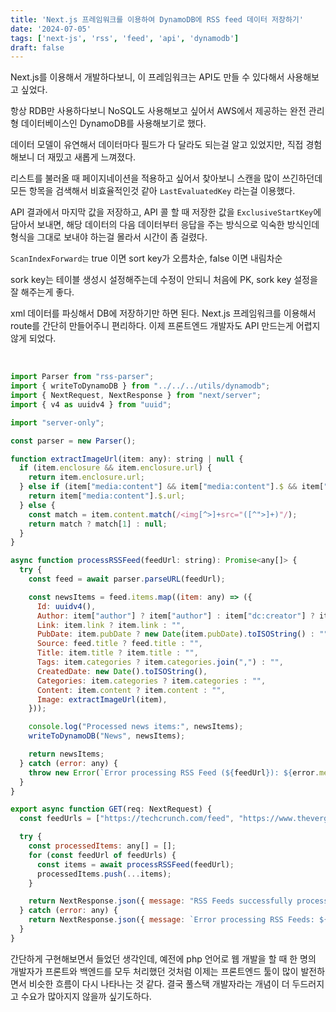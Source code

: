```yaml
---
title: 'Next.js 프레임워크를 이용하여 DynamoDB에 RSS feed 데이터 저장하기'
date: '2024-07-05'
tags: ['next-js', 'rss', 'feed', 'api', 'dynamodb']
draft: false
---
```


Next.js를 이용해서 개발하다보니, 이 프레임워크는 API도 만들 수 있다해서 사용해보고 싶었다.

항상 RDB만 사용하다보니 NoSQL도 사용해보고 싶어서 AWS에서 제공하는 완전 관리형 데이터베이스인 DynamoDB를 사용해보기로 했다.

데이터 모델이 유연해서 데이터마다 필드가 다 달라도 되는걸 알고 있었지만, 직접 경험해보니 더 재밌고 새롭게 느껴졌다.

리스트를 불러올 때 페이지네이션을 적용하고 싶어서 찾아보니 스캔을 많이 쓰긴하던데 모든 항목을 검색해서 비효율적인것 같아 `LastEvaluatedKey` 라는걸 이용했다.

API 결과에서 마지막 값을 저장하고, API 콜 할 때 저장한 값을 `ExclusiveStartKey`에 담아서 보내면, 해당 데이터의 다음 데이터부터 응답을 주는 방식으로 익숙한 방식인데 형식을 그대로 보내야 하는걸 몰라서 시간이 좀 걸렸다.

`ScanIndexForward는` true 이면 sort key가 오름차순, false 이면 내림차순

sork key는 테이블 생성시 설정해주는데 수정이 안되니 처음에 PK, sork key 설정을 잘 해주는게 좋다.

xml 데이터를 파싱해서 DB에 저장하기만 하면 된다. Next.js 프레임워크를 이용해서 route를 간단히 만들어주니 편리하다. 이제 프론트엔드 개발자도 API 만드는게 어렵지 않게 되었다.

<br />

```javascript
import Parser from "rss-parser";
import { writeToDynamoDB } from "../../../utils/dynamodb";
import { NextRequest, NextResponse } from "next/server";
import { v4 as uuidv4 } from "uuid";

import "server-only";

const parser = new Parser();

function extractImageUrl(item: any): string | null {
  if (item.enclosure && item.enclosure.url) {
    return item.enclosure.url;
  } else if (item["media:content"] && item["media:content"].$ && item["media:content"].$.url) {
    return item["media:content"].$.url;
  } else {
    const match = item.content.match(/<img[^>]+src="([^">]+)"/);
    return match ? match[1] : null;
  }
}

async function processRSSFeed(feedUrl: string): Promise<any[]> {
  try {
    const feed = await parser.parseURL(feedUrl);

    const newsItems = feed.items.map((item: any) => ({
      Id: uuidv4(),
      Author: item["author"] ? item["author"] : item["dc:creator"] ? item["dc:creator"] : "",
      Link: item.link ? item.link : "",
      PubDate: item.pubDate ? new Date(item.pubDate).toISOString() : "",
      Source: feed.title ? feed.title : "",
      Title: item.title ? item.title : "",
      Tags: item.categories ? item.categories.join(",") : "",
      CreatedDate: new Date().toISOString(),
      Categories: item.categories ? item.categories : "",
      Content: item.content ? item.content : "",
      Image: extractImageUrl(item),
    }));

    console.log("Processed news items:", newsItems);
    writeToDynamoDB("News", newsItems);

    return newsItems;
  } catch (error: any) {
    throw new Error(`Error processing RSS Feed (${feedUrl}): ${error.message}`);
  }
}

export async function GET(req: NextRequest) {
  const feedUrls = ["https://techcrunch.com/feed", "https://www.theverge.com/rss/index.xml"];

  try {
    const processedItems: any[] = [];
    for (const feedUrl of feedUrls) {
      const items = await processRSSFeed(feedUrl);
      processedItems.push(...items);
    }

    return NextResponse.json({ message: "RSS Feeds successfully processed", data: processedItems });
  } catch (error: any) {
    return NextResponse.json({ message: `Error processing RSS Feeds: ${error.message}` });
  }
}

```

간단하게 구현해보면서 들었던 생각인데, 예전에 php 언어로 웹 개발을 할 때 한 명의 개발자가 프론트와 백엔드를 모두 처리했던 것처럼 이제는 프론트엔드 툴이 많이 발전하면서 비슷한 흐름이 다시 나타나는 것 같다. 결국 풀스택 개발자라는 개념이 더 두드러지고 수요가 많아지지 않을까 싶기도하다.
